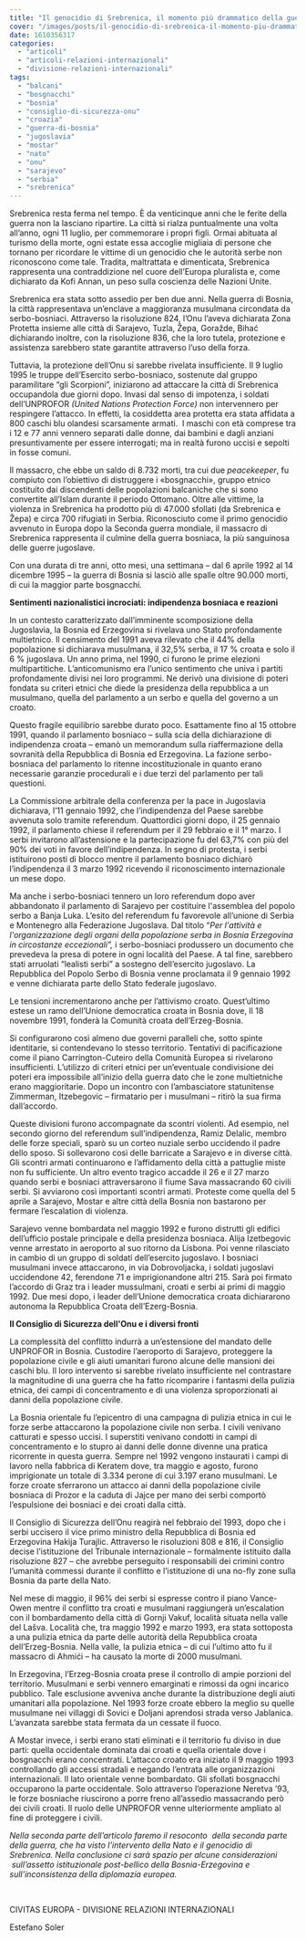```yaml
---
title: "Il genocidio di Srebrenica, il momento più drammatico della guerra di Bosnia - Parte uno"
cover: "/images/posts/il-genocidio-di-srebrenica-il-momento-piu-drammatico-della-guerra-di-bosnia-parte-uno.jpg"
date: 1610356317
categories:
  - "articoli"
  - "articoli-relazioni-internazionali"
  - "divisione-relazioni-internazionali"
tags: 
  - "balcani"
  - "bosgnacchi"
  - "bosnia"
  - "consiglio-di-sicurezza-onu"
  - "croazia"
  - "guerra-di-bosnia"
  - "jugoslavia"
  - "mostar"
  - "nato"
  - "onu"
  - "sarajevo"
  - "serbia"
  - "srebrenica"
---
```


Srebrenica resta ferma nel tempo. È da venticinque anni che le ferite della guerra non la lasciano ripartire. La città si rialza puntualmente una volta all’anno, ogni 11 luglio, per commemorare i propri figli. Ormai abituata al turismo della morte, ogni estate essa accoglie migliaia di persone che tornano per ricordare le vittime di un genocidio che le autorità serbe non riconoscono come tale. Tradita, maltrattata e dimenticata, Srebrenica rappresenta una contraddizione nel cuore dell’Europa pluralista e, come dichiarato da Kofi Annan, un peso sulla coscienza delle Nazioni Unite.

Srebrenica era stata sotto assedio per ben due anni. Nella guerra di Bosnia, la città rappresentava un’enclave a maggioranza musulmana circondata da serbo-bosniaci. Attraverso la risoluzione 824, l’Onu l’aveva dichiarata Zona Protetta insieme alle città di Sarajevo, Tuzla, Žepa, Goražde, Bihać dichiarando inoltre, con la risoluzione 836, che la loro tutela, protezione e assistenza sarebbero state garantite attraverso l’uso della forza.

Tuttavia, la protezione dell’Onu si sarebbe rivelata insufficiente. Il 9 luglio 1995 le truppe dell’Esercito serbo-bosniaco, sostenute dal gruppo paramilitare “gli Scorpioni”, iniziarono ad attaccare la città di Srebrenica occupandola due giorni dopo. Invasi dal senso di impotenza, i soldati dell’UNPROFOR _(United Nations Protection Force)_ non intervennero per respingere l’attacco. In effetti, la cosiddetta area protetta era stata affidata a 800 caschi blu olandesi scarsamente armati.  I maschi con età comprese tra i 12 e 77 anni vennero separati dalle donne, dai bambini e dagli anziani presuntivamente per essere interrogati; ma in realtà furono uccisi e sepolti in fosse comuni.

Il massacro, che ebbe un saldo di 8.732 morti, tra cui due _peacekeeper_, fu compiuto con l’obiettivo di distruggere i «bosgnacchi», gruppo etnico costituito dai discendenti delle popolazioni balcaniche che si sono convertite all’Islam durante il periodo Ottomano. Oltre alle vittime, la violenza in Srebrenica ha prodotto più di 47.000 sfollati (da Srebrenica e Žepa) e circa 700 rifugiati in Serbia. Riconosciuto come il primo genocidio avvenuto in Europa dopo la Seconda guerra mondiale, il massacro di Srebrenica rappresenta il culmine della guerra bosniaca, la più sanguinosa delle guerre jugoslave.

Con una durata di tre anni, otto mesi, una settimana – dal 6 aprile 1992 al 14 dicembre 1995 – la guerra di Bosnia si lasciò alle spalle oltre 90.000 morti, di cui la maggior parte bosgnacchi.

**Sentimenti nazionalistici incrociati: indipendenza bosniaca e reazioni** 

In un contesto caratterizzato dall’imminente scomposizione della Jugoslavia, la Bosnia ed Erzegovina si rivelava uno Stato profondamente multietnico. Il censimento del 1991 aveva rilevato che il 44% della popolazione si dichiarava musulmana, il 32,5% serba, il 17 % croata e solo il 6 % jugoslava. Un anno prima, nel 1990, ci furono le prime elezioni multipartitiche. L’anticomunismo era l’unico sentimento che univa i partiti profondamente divisi nei loro programmi. Ne derivò una divisione di poteri fondata su criteri etnici che diede la presidenza della repubblica a un musulmano, quella del parlamento a un serbo e quella del governo a un croato.

Questo fragile equilibrio sarebbe durato poco. Esattamente fino al 15 ottobre 1991, quando il parlamento bosniaco – sulla scia della dichiarazione di indipendenza croata – emanò un memorandum sulla riaffermazione della sovranità della Repubblica di Bosnia ed Erzegovina. La fazione serbo-bosniaca del parlamento lo ritenne incostituzionale in quanto erano necessarie garanzie procedurali e i due terzi del parlamento per tali questioni.

La Commissione arbitrale della conferenza per la pace in Jugoslavia dichiarava, l’11 gennaio 1992, che l’indipendenza del Paese sarebbe avvenuta solo tramite referendum. Quattordici giorni dopo, il 25 gennaio 1992, il parlamento chiese il referendum per il 29 febbraio e il 1° marzo. I serbi invitarono all’astensione e la partecipazione fu del 63,7% con più del 90% dei voti in favore dell’indipendenza. In segno di protesta, i serbi istituirono posti di blocco mentre il parlamento bosniaco dichiarò l’indipendenza il 3 marzo 1992 ricevendo il riconoscimento internazionale un mese dopo.

Ma anche i serbo-bosniaci tennero un loro referendum dopo aver abbandonato il parlamento di Sarajevo per costituire l'assemblea del popolo serbo a Banja Luka. L’esito del referendum fu favorevole all’unione di Serbia e Montenegro alla Federazione Jugoslava. Dal titolo “_Per l'attività e l'organizzazione degli organi della popolazione serba in Bosnia Erzegovina in circostanze eccezionali”,_ i serbo-bosniaci produssero un documento che prevedeva la presa di potere in ogni località del Paese. A tal fine, sarebbero stati arruolati “lealisti serbi” a sostegno dell’esercito jugoslavo. La Repubblica del Popolo Serbo di Bosnia venne proclamata il 9 gennaio 1992 e venne dichiarata parte dello Stato federale jugoslavo.

Le tensioni incrementarono anche per l’attivismo croato. Quest’ultimo estese un ramo dell’Unione democratica croata in Bosnia dove, Il 18 novembre 1991, fonderà la Comunità croata dell’Erzeg-Bosnia.

Si configurarono così almeno due governi paralleli che, sotto spinte identitarie, si contendevano lo stesso territorio. Tentativi di pacificazione come il piano Carrington-Cuteiro della Comunità Europea si rivelarono insufficienti. L’utilizzo di criteri etnici per un’eventuale condivisione dei poteri era impossibile all’inizio della guerra dato che le zone multietniche erano maggioritarie. Dopo un incontro con l’ambasciatore statunitense Zimmerman, Itzebegovic – firmatario per i musulmani – ritirò la sua firma dall’accordo.

Queste divisioni furono accompagnate da scontri violenti. Ad esempio, nel secondo giorno del referendum sull’indipendenza, Ramiz Delalic, membro delle forze speciali, sparò su un corteo nuziale serbo uccidendo il padre dello sposo. Si sollevarono così delle barricate a Sarajevo e in diverse città. Gli scontri armati continuarono e l’affidamento della città a pattuglie miste non fu sufficiente. Un altro evento tragico accadde il 26 e il 27 marzo quando serbi e bosniaci attraversarono il fiume Sava massacrando 60 civili serbi. Si avviarono così importanti scontri armati. Proteste come quella del 5 aprile a Sarajevo, Mostar e altre città della Bosnia non bastarono per fermare l’escalation di violenza.

Sarajevo venne bombardata nel maggio 1992 e furono distrutti gli edifici dell’ufficio postale principale e della presidenza bosniaca. Alija Izetbegovic venne arrestato in aeroporto al suo ritorno da Lisbona. Poi venne rilasciato in cambio di un gruppo di soldati dell’esercito jugoslavo. I bosniaci musulmani invece attaccarono, in via Dobrovoljacka, i soldati jugoslavi uccidendone 42, ferendone 71 e imprigionandone altri 215. Sarà poi firmato l’accordo di Graz tra i leader mussulmani, croati e serbi ai primi di maggio 1992. Due mesi dopo, i leader dell’Unione democratica croata dichiararono autonoma la Repubblica Croata dell’Ezerg-Bosnia.

**Il Consiglio di Sicurezza dell'Onu e i diversi fronti**

La complessità del conflitto indurrà a un’estensione del mandato delle UNPROFOR in Bosnia. Custodire l’aeroporto di Sarajevo, proteggere la popolazione civile e gli aiuti umanitari furono alcune delle mansioni dei caschi blu. Il loro intervento si sarebbe rivelato insufficiente nel contrastare la magnitudine di una guerra che ha fatto ricomparire i fantasmi della pulizia etnica, dei campi di concentramento e di una violenza sproporzionati ai danni della popolazione civile.

La Bosnia orientale fu l’epicentro di una campagna di pulizia etnica in cui le forze serbe attaccarono la popolazione civile non serba. I civili venivano catturati e spesso uccisi. I superstiti venivano condotti in campi di concentramento e lo stupro ai danni delle donne divenne una pratica ricorrente in questa guerra. Sempre nel 1992 vengono instaurati i campi di lavoro nella fabbrica di Keratem dove, tra maggio e agosto, furono imprigionate un totale di 3.334 perone di cui 3.197 erano musulmani. Le forze croate sferrarono un attacco ai danni della popolazione civile bosniaca di Prozor e la caduta di Jajce per mano dei serbi comportò l’espulsione dei bosniaci e dei croati dalla città.

Il Consiglio di Sicurezza dell’Onu reagirà nel febbraio del 1993, dopo che i serbi uccisero il vice primo ministro della Repubblica di Bosnia ed Erzegovina Hakija Turajlic. Attraverso le risoluzioni 808 e 816, il Consiglio decise l’istituzione del Tribunale internazionale – formalmente istituito dalla risoluzione 827 – che avrebbe perseguito i responsabili dei crimini contro l’umanità commessi durante il conflitto e l’istituzione di una no-fly zone sulla Bosnia da parte della Nato.

Nel mese di maggio, il 96% dei serbi si espresse contro il piano Vance-Owen mentre il conflitto tra croati e musulmani raggiungerà un’escalation con il bombardamento della città di Gornji Vakuf, località situata nella valle del Lašva. Località che, tra maggio 1992 e marzo 1993, era stata sottoposta a una pulizia etnica da parte delle autorità della Repubblica croata dell’Erzeg-Bosnia. Nella valle, la pulizia etnica – di cui l’ultimo atto fu il massacro di Ahmići – ha causato la morte di 2000 musulmani.

In Erzegovina, l’Erzeg-Bosnia croata prese il controllo di ampie porzioni del territorio. Musulmani e serbi vennero emarginati e rimossi da ogni incarico pubblico. Tale esclusione avveniva anche durante la distribuzione degli aiuti umanitari alla popolazione. Nel 1993 forze croate ebbero la meglio su quelle musulmane nei villaggi di Sovici e Doljani aprendosi strada verso Jablanica. L’avanzata sarebbe stata fermata da un cessate il fuoco.

A Mostar invece, i serbi erano stati eliminati e il territorio fu diviso in due parti: quella occidentale dominata dai croati e quella orientale dove i bosgnacchi erano concentrati. L’attacco croato era iniziato il 9 maggio 1993 controllando gli accessi stradali e negando l’entrata alle organizzazioni internazionali. Il lato orientale venne bombardato. Gli sfollati bosgnacchi occuparono la parte occidentale. Solo attraverso l’operazione Neretva ’93, le forze bosniache riuscirono a porre freno all’assedio massacrando però dei civili croati. Il ruolo delle UNPROFOR venne ulteriormente ampliato al fine di proteggere i civili.

_Nella seconda parte dell’articolo faremo il resoconto  della seconda parte della guerra, che ha visto l’intervento della Nato e il genocidio di Srebrenica. Nella conclusione ci sarà spazio per alcune considerazioni  sull’assetto istituzionale post-bellico della Bosnia-Erzegovina e sull’inconsistenza della diplomazia europea._

 

CIVITAS EUROPA - DIVISIONE RELAZIONI INTERNAZIONALI

Estefano Soler
